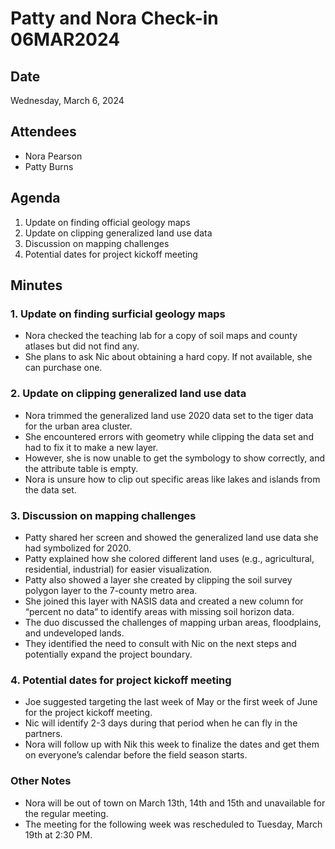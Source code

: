 # Patty and Nora Check-in 06MAR2024

## Date

Wednesday, March 6, 2024

## Attendees

-   Nora Pearson
-   Patty Burns

## Agenda

1.  Update on finding official geology maps
2.  Update on clipping generalized land use data
3.  Discussion on mapping challenges
4.  Potential dates for project kickoff meeting

## Minutes

### 1. Update on finding surficial geology maps

-   Nora checked the teaching lab for a copy of soil maps and county atlases but did not find any.
-   She plans to ask Nic about obtaining a hard copy. If not available, she can purchase one.

### 2. Update on clipping generalized land use data

-   Nora trimmed the generalized land use 2020 data set to the tiger data for the urban area cluster.
-   She encountered errors with geometry while clipping the data set and had to fix it to make a new layer.
-   However, she is now unable to get the symbology to show correctly, and the attribute table is empty.
-   Nora is unsure how to clip out specific areas like lakes and islands from the data set.

### 3. Discussion on mapping challenges

-   Patty shared her screen and showed the generalized land use data she had symbolized for 2020.
-   Patty explained how she colored different land uses (e.g., agricultural, residential, industrial) for easier visualization.
-   Patty also showed a layer she created by clipping the soil survey polygon layer to the 7-county metro area.
-   She joined this layer with NASIS data and created a new column for "percent no data" to identify areas with missing soil horizon data.
-   The duo discussed the challenges of mapping urban areas, floodplains, and undeveloped lands.
-   They identified the need to consult with Nic on the next steps and potentially expand the project boundary.

### 4. Potential dates for project kickoff meeting

-   Joe suggested targeting the last week of May or the first week of June for the project kickoff meeting.
-   Nic will identify 2-3 days during that period when he can fly in the partners.
-   Nora will follow up with Nik this week to finalize the dates and get them on everyone's calendar before the field season starts.

### Other Notes

-   Nora will be out of town on March 13th, 14th and 15th and unavailable for the regular meeting.
-   The meeting for the following week was rescheduled to Tuesday, March 19th at 2:30 PM.
